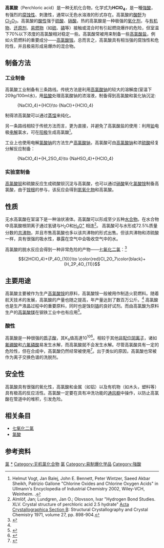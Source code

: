 {{noteTA
|T=zh-cn:高氯酸;zh-hk:過氯酸;zh-tw:過氯酸;
|1=zh-cn:高氯酸;zh-hk:過氯酸;zh-tw:過氯酸;
}}
{{chembox
| Watchedfields = changed
| verifiedrevid = 476995749
|   ImageFileL1 = Perchloric-acid-2D-dimensions.png
|   ImageNameL1 = Perchloric acid<br/>Hydroxidotrioxidochlorine
|   ImageFileR1 = Perchloric-acid-3D-vdW.png
|   ImageFile2 = Perchloric acid 60 percent.jpg
|   ImageNameR1 = Perchloric acid<br/>Hydroxidotrioxidochlorine
|   OtherNames = Perchloric acid, Hyperchloric acid<ref>{{cite book | title = Medicine and the Allied Sciences | volume = 1 | page = 148 | author = Samuel Fomon}}</ref>
| Section1 = {{Chembox Identifiers
|   ChemSpiderID_Ref = {{chemspidercite|correct|chemspider}}
| ChemSpiderID = 22669
| PubChem = 24247
| InChI = 1/ClHO4/c2-1(3,4)5/h(H,2,3,4,5)
| InChIKey = VLTRZXGMWDSKGL-UHFFFAOYAD
| ChEBI_Ref = {{ebicite|correct|EBI}}
| ChEBI = 29221
| SMILES = OCl(=O)(=O)=O
| ChEMBL_Ref = {{ebicite|correct|EBI}}
| ChEMBL = 1161634
| StdInChI_Ref = {{stdinchicite|correct|chemspider}}
| StdInChI = 1S/ClHO4/c2-1(3,4)5/h(H,2,3,4,5)
| StdInChIKey_Ref = {{stdinchicite|correct|chemspider}}
| StdInChIKey = VLTRZXGMWDSKGL-UHFFFAOYSA-N
| CASNo = 7601-90-3
|    CASNo_Ref = {{cascite|correct|CAS}}
|   RTECS = SC7500000
|   EINECS = 231-512-4
|   UNNumber = 1873
  }}
| Section2 = {{Chembox Properties
|   Formula = HClO<sub>4</sub>
|   MolarMass = 100.46 g/mol
|   Appearance = 无色液体
|   Density = 1.67 g/cm<sup>3</sup>
|   Solubility = 与水互溶
|   MeltingPt = -17 °C (''共沸物'')<ref>[http://msds.chem.ox.ac.uk/PE/perchloric_acid.html Safety data for concentrated perchloric acid, ca. 70%] ''msds.chem.ox.ac.uk''</ref><br>-112 °C (''无水'')
|   BoilingPt = 203 °C (''共沸物'')<ref>[http://www.ameslab.gov/esha/ESH&A_Documents/Handouts%2010200.026%20Rev%201%20Handling%20of%20Perchloric%20Acid%20Brochure.pdf Handling of Perchloric acid]{{dead link|date=十一月 2017 |bot=InternetArchiveBot }} ''ameslab.gov''</ref>
|   pKa = ≈ −10<ref name="Housecroft">{{Housecroft2nd|page=171}}</ref>
  }}
| Section7 = {{Chembox Hazards
| ExternalMSDS = [http://www.inchem.org/documents/icsc/icsc/eics1006.htm ICSC 1006]
| EUClass = Oxidant ('''O''')<br/>Corrosive ('''C''')
| EUIndex = 017-006-00-4
| RPhrases = {{R5}}, {{R8}}, {{R35}}
| SPhrases = {{S1/2}}, {{S23}}, {{S26}}, {{S36}}, {{S45}}
| NFPA-H = 3
| NFPA-F = 0
| NFPA-R = 3
| NFPA-O = OX
  }}
| Section8 = {{Chembox Related
|   OtherCpds = [[盐酸|盐酸]]<br/>[[次氯酸|次氯酸]]<br/>[[亚氯酸|亚氯酸]]<br/>[[氯酸|氯酸]]
  }}
}}
'''高氯酸'''（Perchloric acid）是一种无机化合物，化学式为'''HClO<sub>4</sub>'''，是一種[[強酸|強酸]]，有强烈的[[腐蚀性|腐蚀性]]、刺激性，通常以无色水溶液的形式存在。高氯酸的[[酸酐|酸酐]]为[[七氧化二氯|Cl<sub>2</sub>O<sub>7</sub>]]。高氯酸的[[酸性|酸性]]强于[[硫酸|硫酸]]、[[硝酸|硝酸]]。热的高氯酸是一种极强的[[氧化剂|氧化剂]]，与[[有机物|有机物]]、[[还原剂|还原剂]]、[[易燃物|易燃物]]（如[[硫|硫]]、[[磷|磷]]等）接触或混合时有引起燃烧爆炸的危险，但室温下70%以下浓度的高氯酸相对稳定一些。高氯酸常被用来制备一些[[高氯酸盐|高氯酸盐]]，例如火箭燃料的重要成分——[[高氯酸铵|高氯酸铵]]。总而言之，高氯酸具有相当强的腐蚀性和危险性，并且极易形成易爆炸的混合物。

==制备方法==
===工业制备===
高氯酸工业制备有三条路线。传统方法是利用[[高氯酸钠|高氯酸钠]]的较大的溶解度(室温下209g/100ml水)，用[[盐酸|盐酸]]处理高氯酸钠的浓溶液，制备得到高氯酸和氯化钠沉淀:
:<ce>{NaClO_4}+{HCl}\to {NaCl}+{HClO_4}</ce>
制得浓高氯酸可以通过[[蒸馏|蒸馏]]来纯化。

另一条路线相较于传统方法而言，更为直接，并避免了高氯酸盐的使用：利用[[铂|铂]]电极[[电解|电解]]氯水，可在[[阳极|阳极]]生成高氯酸<ref name=Ullmann>Helmut Vogt, Jan Balej, John E. Bennett, Peter Wintzer, Saeed Akbar Sheikh, Patrizio Gallone "Chlorine Oxides and Chlorine Oxygen Acids" in Ullmann's Encyclopedia of Industrial Chemistry 2002, Wiley-VCH, Weinheim. {{DOI|10.1002/14356007.a06_483}}.</ref>。

工业上也使用电解[[氯酸钠|氯酸钠]]的方法生产[[高氯酸钠|高氯酸钠]]，高氯酸可由[[高氯酸钠|高氯酸钠]]和浓[[硫酸|硫酸]]经复分解反应制备：{{来源请求}}
:<ce> {NaClO_4}+{H_2SO_4}\to {NaHSO_4}+{HClO_4}</ce>

===实验室制备===
[[高氯酸钡|高氯酸钡]]和硫酸反应生成硫酸钡沉淀与高氯酸，也可以通过[[硝酸|硝酸]]氧化[[氯酸铵|氯酸铵]]制备高氯酸，由于[[铵根|铵根]]的参与，该反应会得到[[氮氧化物|氮氧化物]]和高氯酸。

==性质==
无水高氯酸在室温下是一种油状液体。高氯酸可以形成至少五种[[水合物|水合物]]。在水合物中高氯酸根阴离子通过氢键与H<sub>2</sub>O和[[水合氢离子|H<sub>3</sub>O<sup>+</sup>]] 相连<ref>Almlöf, Jan; Lundgren, Jan O.; Olovsson, Ivar "Hydrogen Bond Studies. XLV. Crystal structure of perchloric acid 2.5 hydrate"  [[Acta_Crystallographica_Section_B|Acta Crystallographica Section B]]:  Structural Crystallography and Crystal Chemistry 1971, volume 27, pp. 898-904.{{DOI|10.1107/S0567740871003236}}</ref>。 高氯酸可与水形成72.5%质量分数的[[共沸物|共沸物]]，并且市售高氯酸也多以该共沸物的形式出售。但该共沸物和浓硫酸一样，具有很强的吸水性，暴露在空气中会吸收空气中的水。

高氯酸的脱水反应会得到一种非常危险的产物——[[七氧化二氯|七氧化二氯]]：<ref name="Holl">{{cite book|title = Inorganic chemistry | first1 = Arnold F. | last1 = Holleman | first2 = Egon | last2 = Wiberg | others = Translated by Mary Eagleson, William Brewer | publisher = Academic Press | year = 2001 | isbn = 0-12-352651-5 | page = 464 | location = San Diego}}</ref>
:<math>{2HClO_4}+{P_4O_{10}}\to \color{red}Cl_2O_7\color{black}+{H_2P_4O_{11}}</math>

==主要用途==
高氯酸主要被作为生产[[高氯酸铵|高氯酸铵]]的原料，高氯酸铵一般被用作制造火箭燃料。随着航天技术的发展，高氯酸的产量也随之提高，年产量达到了数百万公斤。<ref name=Ullmann/>
高氯酸也是生产液晶过程中的重要原料，同时也是蚀刻[[铬|铬]]的良好试剂。而由高氯酸为原料生产的[[高氯酸镁|高氯酸镁]]在钢铁工业中也有应用<ref>{{Cite web |url=http://engineering.dartmouth.edu/microeng/processing/etching/metal.etch.html |title=存档副本 |accessdate=2014-04-30 |archive-date=2014-05-07 |archive-url=https://web.archive.org/web/20140507073027/http://engineering.dartmouth.edu/microeng/processing/etching/metal.etch.html |dead-url=yes }}</ref>。

===酸性===
高氯酸是一种很强的[[酸碱质子理论|质子酸]]，其K<sub>a</sub>值高達10<sup>10</sup><ref name="Housecroft">{{Housecroft2nd|page=171}}</ref>。相较于其他[[非配位阴离子|非配位阴离子]]，诸如[[氟硼酸|氟硼酸]]和[[六氟磷酸|六氟磷酸]]易发生水解，而高氯酸就不会发生水解。尽管高氯酸具有一定的危险性，但在合成中，高氯酸仍然经常被使用<ref>{{OrgSynth | author = A. T. Balaban, C. D. Nenitzescu, K. Hafner and H. Kaiser | title = 2,4,6-Trimethylpyrilium Perchlorate | collvol = 5 | collvolpages = 1106 | prep = cv5p1106 | year = 1973}}</ref>。出于类似的原因，高氯酸也常被作为离子交换色谱的洗脱剂。

==安全性==
高氯酸具有很强的氧化性，高氯酸和金属（如铝）以及有机物（如木头，塑料等）具有极高的反应活性。高氯酸一定要在具有冲洗功能的[[通风橱|通风橱]]中操作，以防止高氯酸在管道中的堆积，引发危险。

==相关条目==
*[[七氧化二氯|七氧化二氯]]
*[[氯酸|氯酸]]

==参考资料==
{{reflist}}

{{无机氯化合物}}
{{高氯酸盐}}

{{氢化合物}}
{{Authority control}}
[[Category:无机酸|氯]]
[[Category:高氯酸盐|*]]
[[Category:无机氯化合物|Category:无机氯化合物]]
[[Category:腐蚀性化學品|氯]]
[[Category:易制爆化学品|Category:易制爆化学品]]
[[Category:強酸|Category:強酸]]